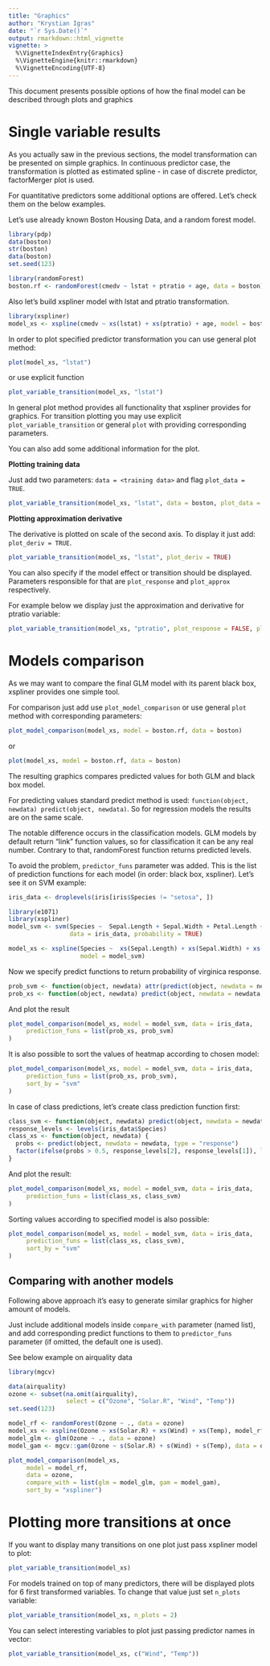 ```yaml
---
title: "Graphics"
author: "Krystian Igras"
date: "`r Sys.Date()`"
output: rmarkdown::html_vignette
vignette: >
  %\VignetteIndexEntry{Graphics}
  %\VignetteEngine{knitr::rmarkdown}
  %\VignetteEncoding{UTF-8}
---
```


This document presents possible options of how the final model can be described through plots and graphics

# Single variable results

As you actually saw in the previous sections, the model transformation can be presented on simple graphics.
In continuous predictor case, the transformation is plotted as estimated spline - in case of discrete predictor, factorMerger plot is used.

For quantitative predictors some additional options are offered. Let's check them on the below examples.

Let's use already known Boston Housing Data, and a random forest model.
```r
library(pdp)
data(boston)
str(boston)
data(boston)
set.seed(123)

library(randomForest)
boston.rf <- randomForest(cmedv ~ lstat + ptratio + age, data = boston)
```

Also let's build xspliner model with lstat and ptratio transformation.
```r
library(xspliner)
model_xs <- xspline(cmedv ~ xs(lstat) + xs(ptratio) + age, model = boston.rf)
```

In order to plot specified predictor transformation you can use general plot method:
```r
plot(model_xs, "lstat")
```
or use explicit function
```r
plot_variable_transition(model_xs, "lstat")
```

In general plot method provides all functionality that xspliner provides for graphics. For transition plotting you may use explicit `plot_variable_transition` or general `plot` with providing corresponding parameters.

You can also add some additional information for the plot.

**Plotting training data**

Just add two parameters: `data = <training data>` and flag `plot_data = TRUE`.
```r
plot_variable_transition(model_xs, "lstat", data = boston, plot_data = TRUE)
```

**Plotting approximation derivative**

The derivative is plotted on scale of the second axis. To display it just add: `plot_deriv = TRUE`.
```r
plot_variable_transition(model_xs, "lstat", plot_deriv = TRUE)
```

You can also specify if the model effect or transition should be displayed. Parameters responsible for that are `plot_response` and `plot_approx` respectively.

For example below we display just the approximation and derivative for ptratio variable:
```r
plot_variable_transition(model_xs, "ptratio", plot_response = FALSE, plot_deriv = TRUE)
```

# Models comparison

As we may want to compare the final GLM model with its parent black box, xspliner provides one simple tool.

For comparison just add use `plot_model_comparison` or use general `plot` method with corresponding parameters:
```r
plot_model_comparison(model_xs, model = boston.rf, data = boston)
```
or
```r
plot(model_xs, model = boston.rf, data = boston)
```

The resulting graphics compares predicted values for both GLM and black box model.

For predicting values standard predict method is used: `function(object, newdata) predict(object, newdata)`.
So for regression models the results are on the same scale.

The notable difference occurs in the classification models. GLM models by default return "link" function values, so for classification it can be any real number. Contrary to that, randomForest function returns predicted levels.

To avoid the problem, `predictor_funs` parameter was added. This is the list of prediction functions for each model (in order: black box, xspliner). Let's see it on SVM example:

```r
iris_data <- droplevels(iris[iris$Species != "setosa", ])

library(e1071) 
library(xspliner)
model_svm <- svm(Species ~  Sepal.Length + Sepal.Width + Petal.Length + Petal.Width, 
                 data = iris_data, probability = TRUE)

model_xs <- xspline(Species ~  xs(Sepal.Length) + xs(Sepal.Width) + xs(Petal.Length) + xs(Petal.Width),
                    model = model_svm)
```

Now we specify predict functions to return probability of virginica response.
```r
prob_svm <- function(object, newdata) attr(predict(object, newdata = newdata, probability = TRUE), "probabilities")[, 2]
prob_xs <- function(object, newdata) predict(object, newdata = newdata, type = "response")
```

And plot the result
```r
plot_model_comparison(model_xs, model = model_svm, data = iris_data,
     prediction_funs = list(prob_xs, prob_svm)
)  
```

It is also possible to sort the values of heatmap according to chosen model:

```r
plot_model_comparison(model_xs, model = model_svm, data = iris_data,
     prediction_funs = list(prob_xs, prob_svm),
     sort_by = "svm"
)  
```

In case of class predictions, let's create class prediction function first:
```r
class_svm <- function(object, newdata) predict(object, newdata = newdata)
response_levels <- levels(iris_data$Species)
class_xs <- function(object, newdata) {
  probs <- predict(object, newdata = newdata, type = "response")
  factor(ifelse(probs > 0.5, response_levels[2], response_levels[1]), levels = response_levels)
}
```

And plot the result:
```r
plot_model_comparison(model_xs, model = model_svm, data = iris_data,
     prediction_funs = list(class_xs, class_svm)
)  
```

Sorting values according to specified model is also possible:

```r
plot_model_comparison(model_xs, model = model_svm, data = iris_data,
     prediction_funs = list(class_xs, class_svm),
     sort_by = "svm"
)  
```

## Comparing with another models

Following above approach it's easy to generate similar graphics for higher amount of models.

Just include additional models inside `compare_with` parameter (named list), and add corresponding predict functions to them to `predictor_funs` parameter (if omitted, the default one is used).

See below example on airquality data
```r
library(mgcv)

data(airquality)
ozone <- subset(na.omit(airquality),
                select = c("Ozone", "Solar.R", "Wind", "Temp"))
set.seed(123)

model_rf <- randomForest(Ozone ~ ., data = ozone)
model_xs <- xspline(Ozone ~ xs(Solar.R) + xs(Wind) + xs(Temp), model_rf, data = ozone)
model_glm <- glm(Ozone ~ ., data = ozone)
model_gam <- mgcv::gam(Ozone ~ s(Solar.R) + s(Wind) + s(Temp), data = ozone)

plot_model_comparison(model_xs, 
     model = model_rf, 
     data = ozone, 
     compare_with = list(glm = model_glm, gam = model_gam),
     sort_by = "xspliner")
```

# Plotting more transitions at once

If you want to display many transitions on one plot just pass xspliner model to plot:
```r
plot_variable_transition(model_xs)
```

For models trained on top of many predictors, there will be displayed plots for 6 first transformed variables.
To change that value just set `n_plots` variable:

```r
plot_variable_transition(model_xs, n_plots = 2)
```

You can select interesting variables to plot just passing predictor names in vector:
```r
plot_variable_transition(model_xs, c("Wind", "Temp"))
```
